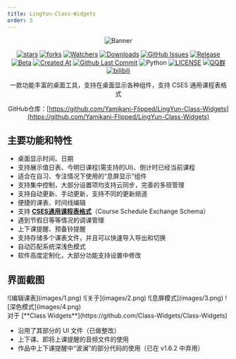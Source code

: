 ```yaml
---
title: LingYun-Class-Widgets
order: 5
---
```



<div align="center">

![Banner](images/banner.png)

[![stars](https://img.shields.io/github/stars/Yamikani-Flipped/LingYun-Class-Widgets?label=Stars)](https://github.com/Yamikani-Flipped/LingYun-Class-Widgets) [![forks](https://img.shields.io/github/forks/Yamikani-Flipped/LingYun-Class-Widgets?label=Forks)](https://github.com/Yamikani-Flipped/LingYun-Class-Widgets) [![Watchers](https://img.shields.io/github/watchers/Yamikani-Flipped/LingYun-Class-Widgets?style=social)](https://github.com/Yamikani-Flipped/LingYun-Class-Widgets/watchers) [![Downloads](https://img.shields.io/github/downloads/Yamikani-Flipped/LingYun-Class-Widgets/total?style=social&label=Downloads&logo=github)](https://github.com/Yamikani-Flipped/LingYun-Class-Widgets/releases/latest) [![GitHub Issues](https://img.shields.io/github/issues-search/Yamikani-Flipped/LingYun-Class-Widgets?query=is%3Aopen&style=flat&logo=github&label=Issues&color=%233fb950)](https://github.com/Yamikani-Flipped/LingYun-Class-Widgets/issues) [![Release](https://img.shields.io/github/v/release/Yamikani-Flipped/LingYun-Class-Widgets?style=flat&color=%233fb950&label=正式版)](https://github.com/Yamikani-Flipped/LingYun-Class-Widgets/releases/latest)  [![Beta](https://img.shields.io/github/v/release/Yamikani-Flipped/LingYun-Class-Widgets?include_prereleases&style=flat&label=测试版)](https://github.com/Yamikani-Flipped/LingYun-Class-Widgets/releases) [![Created At](https://img.shields.io/github/created-at/Yamikani-Flipped/LingYun-Class-Widgets)](https://github.com/Yamikani-Flipped/LingYun-Class-Widgets) [![Github Last Commit](https://img.shields.io/github/last-commit/Yamikani-Flipped/LingYun-Class-Widgets)](https://github.com/Yamikani-Flipped/LingYun-Class-Widgets/commits/main/) ![Python](https://img.shields.io/badge/Python-3776AB?logo=python&logoColor=white&style=flat) [![LICENSE](https://img.shields.io/badge/License-GPL--3.0-red.svg "LICENSE")](https://github.com/Yamikani-Flipped/LingYun-Class-Widgets/blob/main/LICENSE) [![QQ群](https://img.shields.io/badge/-QQ%E7%BE%A4%EF%BD%9C917509031-blue?style=flat&logo=QQ)](https://qm.qq.com/q/BDeDL7K8kE) [![bilibili](https://img.shields.io/badge/-UP%E4%B8%BB%EF%BD%9C%E7%8E%8B%E6%A3%8B%E7%88%B1%E7%A7%91%E6%8A%80-%23FB7299?style=flat&logo=bilibili)](https://space.bilibili.com/627622081)

一款功能丰富的桌面工具，支持在桌面显示各种组件，支持 CSES 通用课程表格式

GitHub仓库：[https://github.com/Yamikani-Flipped/LingYun-Class-Widgets](https://github.com/Yamikani-Flipped/LingYun-Class-Widgets)

<LinkPreview href='https://lingyun-6e2.pages.dev/' />

</div>

## 主要功能和特性
- 桌面显示时间、日期
- 支持展示值日表、今明日课程(需支持的UI)、倒计时已经当前课程
- 适合在自习、专注情况下使用的“息屏显示”组件
- 支持集中控制，大部分设置项均支持云同步，完善的多班管理
- 支持自动更新、手动更新，支持不同的更新频道
- 便捷的课表、时间线编辑
- 支持 [**CSES通用课程表格式**](https://github.com/SmartTeachCN/CSES)（Course Schedule Exchange Schema）
- 遇到节假日等等情况的调课管理
- 上下课提醒、预备铃提醒
- 支持存储多个课表文件，并且可以快速导入导出和切换
- 自动匹配系统深浅色模式
- 软件高度定制化，大部分功能支持设置中修改

## 界面截图

<Tabs>
<TabItem label="编辑课表">
![编辑课表](images/1.png)
</TabItem>
<TabItem label="关于">
![关于](images/2.png)
</TabItem>
<TabItem label="息屏模式">
![息屏模式](images/3.png)
</TabItem>
<TabItem label="深色模式">
![深色模式](images/4.png)
</TabItem>
</Tabs>

<Aside type="note" title="其它">
对于 [**Class Widgets**](https://github.com/Class-Widgets/Class-Widgets)

- 沿用了其部分的 UI 文件（已做整改）
- 上下课、即将上课提醒的音频文件的使用
- 作品中上下课提醒中“波澜”的部分代码的使用（已在 v1.6.2 中弃用）
</Aside>